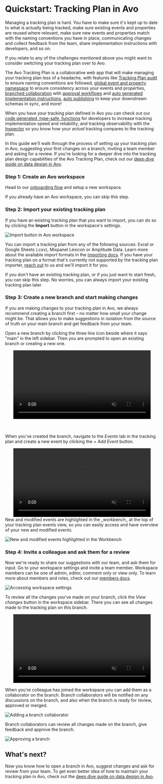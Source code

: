 
# Quickstart: Tracking Plan in Avo

Managing a tracking plan is hard. You have to make sure it's kept up to date to what is actually being tracked, make sure existing events and properties are reused where relevant, make sure new events and properties match with the naming conventions you have in place, communicating changes and collect feedback from the team, share implementation instructions with developers, and so on.

If you relate to any of the challenges mentioned above you might want to consider switching your tracking plan over to Avo.

The Avo Tracking Plan is a collaborative web app that will make managing your tracking plan less of a headache, with features like [Tracking Plan audit](/audit/overview) to ensure naming conventions are followed, [global event and property namespace](/data-design/global-namespace) to ensure consistency across your events and properties, [branched collaboration](/data-design/branches) with [approval workflows](/data-design/branches/approval-workflows) and [auto generated implementation instructions](/data-design/branches#share-the-implementation-instructions), [auto publishing](/publishing/publishing/overview) to keep your downstream schemas in sync, and more!

When you have your tracking plan defined in Avo you can check out our [code generated, type-safe, functions](/implementation/avo-codegen-overview) for developers to increase tracking implementation speed and reliability, and tracking observability with the [Inspector](/data-design/start-using-inspector) so you know how your _actual_ tracking compares to the tracking plan.

In this guide we'll walk through the process of setting up your tracking plan in Avo, suggesting your first changes on a branch, inviting a team member and asking for a review. If you're looking for a deeper dive into the tracking plan design capabilities of the Avo Tracking Plan, check out our [deep dive guide on data design in Avo](/data-design/start-data-design).

### Step 1: Create an Avo workspace

Head to our [onboarding flow](https://avo.app/onboarding) and setup a new workspace.

<Callout type="info" emoji="💡">If you already have an Avo workspace, you can skip this step.</Callout>

### Step 2: Import your existing tracking plan

If you have an existing tracking plan that you want to import, you can do so by clicking the **Import** button in the workspace's settings.

![Import button in Avo workspace](/images/audit/import-button.png)

You can import a tracking plan from any of the following sources: Excel or Google Sheets (.csv), Mixpanel Lexicon or Amplitude Data. Learn more about the available import formats in the [importing docs](/publishing/importing). If you have your tracking plan on a format that's currently not supported by the tracking plan importer, [reach out](/publishing/importing) to us and we'll import it for you.

<Callout type="info" emoji="💡">
  If you don't have an existing tracking plan, or if you just want to start
  fresh, you can skip this step. No worries, you can always import your existing
  tracking plan later.
</Callout>

### Step 3: Create a new branch and start making changes

If you are making changes to your tracking plan in Avo, we always recommend creating a branch first – no matter how small your change might be. That allows you to make suggestions in isolation from the source of truth on your main branch and get feedback from your team.

Open a new branch by clicking the three line icon beside where it says "main" in the left sidebar. Then you are prompted to open an existing branch or creating a new one.

<center>
  <video
    loop
    muted
    autoPlay
    controls
    src={
      '/docs/images/best-practices/getting-started-to-design-data/opening-a-branch.mp4'
    }
    alt="Opening a branch"
    width="450px"
  />
</center>
<br />
<br />

When you've created the branch, navigate to the _Events_ tab in the tracking plan and create a new event by clicking the _+ Add Event_ button.

<center>
   <video
    loop
    muted
    autoPlay
    controls
    src={'/docs/images/best-practices/getting-started-to-design-data/create-event.mp4'}
    alt="Creating a new event"
    width="450"
  />
</center>
New and modified events are highlighted in the _workbench_ at the top of your tracking plan events view, so you can easily access and have overview of your new and modified events.

![New and modified events highlighted in the Workbench](/images/workbench.png)

### Step 4: Invite a colleague and ask them for a review

Now we're ready to share our suggestions with our team, and ask them for input. Go to your workspace settings and invite a team member. Workspace members can be one of admin, editor, comment only or view only. To learn more about members and roles, check out our [members docs](/data-design/collaboration/members).

![Accessing workspace settings](/images/workspace/members/accessMembers.png)

To review all the changes you've made on your branch, click the _View changes_ button in the workspace sidebar. There you can see all changes made to the tracking plan on this branch.

<center>
  <video
    loop
    muted
    autoPlay
    controls
    width="450"
    src={'/docs/images/workspace/tracking-plan/review_branch.mp4'}
    alt="Opening a branch"
  />
</center>

When you're colleague has joined the workspace you can add them as a collaborator on the branch. Branch collaborators will be notified on any discussions on the branch, and also when the branch is ready for review, approved or merged.

![Adding a branch collaborator](/images/add-collaborator.png)

Branch collaborators can review all changes made on the branch, give feedback and approve the branch.

![Approving a branch](/images/branch-review.png)

## What's next?

Now you know how to open a branch in Avo, suggest changes and ask for review from your team. To get even better idea of how to maintain your tracking plan in Avo, check out the [deep dive guide on data design in Avo](/data-design/start-data-design).
